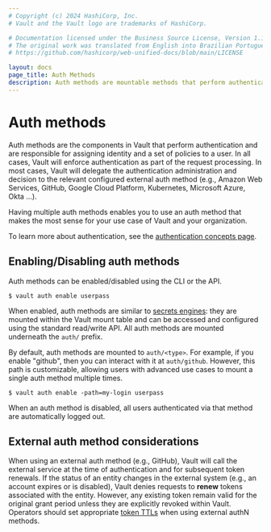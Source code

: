 ```yaml
---
# Copyright (c) 2024 HashiCorp, Inc.
# Vault and the Vault logo are trademarks of HashiCorp.

# Documentation licensed under the Business Source License, Version 1.1.
# The original work was translated from English into Brazilian Portuguese.
# https://github.com/hashicorp/web-unified-docs/blob/main/LICENSE

layout: docs
page_title: Auth Methods
description: Auth methods are mountable methods that perform authentication for Vault.
---
```


# Auth methods

Auth methods are the components in Vault that perform authentication and are
responsible for assigning identity and a set of policies to a user. In all cases,
Vault will enforce authentication as part of the request processing. In most cases,
Vault will delegate the authentication administration and decision to the relevant configured
external auth method (e.g., Amazon Web Services, GitHub, Google Cloud Platform, Kubernetes, Microsoft
Azure, Okta ...).

Having multiple auth methods enables you to use an auth method that makes the
most sense for your use case of Vault and your organization.

To learn more about authentication, see the
[authentication concepts page](/vault/docs/concepts/auth).

## Enabling/Disabling auth methods

Auth methods can be enabled/disabled using the CLI or the API.

```shell-session
$ vault auth enable userpass
```

When enabled, auth methods are similar to [secrets engines](/vault/docs/secrets):
they are mounted within the Vault mount table and can be accessed
and configured using the standard read/write API. All auth methods are mounted underneath the `auth/` prefix.

By default, auth methods are mounted to `auth/<type>`. For example, if you
enable "github", then you can interact with it at `auth/github`. However, this
path is customizable, allowing users with advanced use cases to mount a single
auth method multiple times.

```shell-session
$ vault auth enable -path=my-login userpass
```

When an auth method is disabled, all users authenticated via that method are
automatically logged out.

## External auth method considerations

When using an external auth method (e.g., GitHub), Vault will call the external service
at the time of authentication and for subsequent token renewals. If the status
of an entity changes in the external system (e.g., an account expires or is
disabled), Vault denies requests to **renew** tokens associated with the entity.
However, any existing token remain valid for the original grant period unless
they are explicitly revoked within Vault. Operators should set appropriate
[token TTLs](/vault/docs/concepts/tokens#the-general-case) when using external
authN methods.
